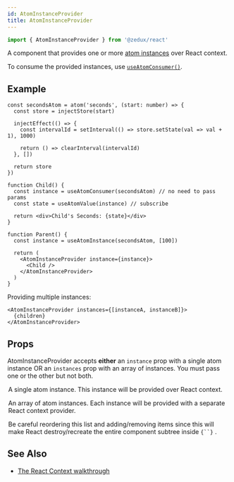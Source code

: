 ```yaml
---
id: AtomInstanceProvider
title: AtomInstanceProvider
---
```



```ts
import { AtomInstanceProvider } from '@zedux/react'
```

A component that provides one or more [atom instances](../classes/AtomInstance) over React context.

To consume the provided instances, use [`useAtomConsumer()`](../hooks/useAtomConsumer).

## Example

```tsx live ecosystemId=AtomInstanceProvider/example resultVar=Parent
const secondsAtom = atom('seconds', (start: number) => {
  const store = injectStore(start)

  injectEffect(() => {
    const intervalId = setInterval(() => store.setState(val => val + 1), 1000)

    return () => clearInterval(intervalId)
  }, [])

  return store
})

function Child() {
  const instance = useAtomConsumer(secondsAtom) // no need to pass params
  const state = useAtomValue(instance) // subscribe

  return <div>Child's Seconds: {state}</div>
}

function Parent() {
  const instance = useAtomInstance(secondsAtom, [100])

  return (
    <AtomInstanceProvider instance={instance}>
      <Child />
    </AtomInstanceProvider>
  )
}
```

Providing multiple instances:

```tsx
<AtomInstanceProvider instances={[instanceA, instanceB]}>
  {children}
</AtomInstanceProvider>
```

## Props

AtomInstanceProvider accepts **either** an `instance` prop with a single atom instance OR an `instances` prop with an array of instances. You must pass one or the other but not both.

<Legend>
  <Item name="instance">
    <p>
      A single <Link to="../classes/AtomInstance">atom instance</Link>. This
      instance will be provided over React context.
    </p>
  </Item>
  <Item name="instances">
    <p>
      An array of atom instances. Each instance will be provided with a separate
      React context provider.
    </p>
    <p>
      Be careful reordering this list and adding/removing items since this will
      make React destroy/recreate the entire component subtree inside <code>{`<AtomInstanceProvider>`}</code>
      .
    </p>
  </Item>
</Legend>

## See Also

- [The React Context walkthrough](../../walkthrough/react-context)
